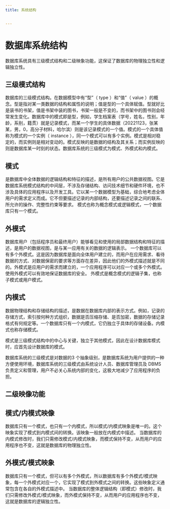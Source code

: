 ```yaml
---
title: 系统结构


---
```


# 数据库系统结构

数据库系统具有三级模式结构和二级映象功能，这保证了数据库的物理独立性和逻辑独立性。

## 三级模式结构

数据库的三级模式结构。在数据模型中有“型”（ type ）和“值”（ value ）的概念。型是指对某一类数据的结构和属性的说明；值是型的一个具体赋值。型就好比是装书的书架，值是书架中装的图书，书架一般是不变的，而书架中的图书则会经常发生变化。数据库中的模式即是型，例如，学生档案表（学号，姓名，性别，年龄，系别，籍贯）就是记录模式，而某一个学生的具体数据（20221123，张某某，男，0，高分子材料，哈尔滨）则是该记录模式的一个值。模式的一个具体值称为模式的一个实例（ instance ），同一个模式可以有多个实例。模式是相对稳定的，而实例则是相对变动的。模式反映的是数据的结构及其关系；而实例反映的则是数据库某一时刻的状态。数据库系统的三级模式为模式、外模式和内模式。

## 模式

是数据库中全体数据的逻辑结构和特征的描述，是所有用户的公共数据视图。它是数据库系统模式结构的中间层，不涉及存储结构、访问技术细节和硬件环境，也不涉及具体的应用程序以及开发工具。它以某一个数据模型为基础，综合地考虑全体用户的需求定义而成。它不但要描述记录的内部结构，还要描述记录之间的联系、所允许的操作、完整性约束等要求。
模式也称为概念模式或逻辑模式，一个数据库只有一个模式。

## 外模式

数据库用户（包括程序员和最终用户）能够看见和使用的局部数据结构和特征的描述，是用户的数据视图，是与某一应用有关的数据的逻辑表示。
一个数据库可以有多个外模式。这是因为数据库是面向全体用户建立的，而用户在应用需求、看待数据的方式、对数据保密的要求等方面存在差异，因此他们的外模式描述就是不同的。外模式是应用户的需求而建立的，一个应用程序可以对应一个或多个外模式。使用外模式可以有效地保证数据库的安全。
外模式是概念模式的逻辑子集，也称子模式或用户模式。

## 内模式

数据物理结构和存储结构的描述，是数据在数据库内部的表示方式。例如，记录的存储方式，索引按何种方式组织，数据是否压缩存储、是否加密，数据的存储记录格式有何规定等。一个数据库只有一个内模式，它仍独立于具体的存储设备。内模式也称存储模式。

模式是三级模式结构中的中心与关键，独立于其他模式，因此在设计数据库模式时，应首先设计数据库的模式。

数据库系统的三级模式是对数据的3 个抽象级别，是数据库系统为用户提供的一种方便使用环境，数据库系统的三级模式由系统设计人员、数据库管理员及 DBMS 负责定义和管理，用户不必关心系统内部的变化，这极大地减少了应用程序的负担。

## 二级映像功能

## 模式/内模式映像

数据库只有一个模式，也只有一个内模式，所以模式/内模式映象是唯一的。这个映象实现了模式到内模式间的转换。该映象一般放在内模式中描述。
当数据库的内模式修改时，我们只需修改模式/内模式映象，而模式保持不变，从而用户的应用程序也不变，这就是数据库的物理独立性。

## 外模式/模式映象

数据库只有一个模式，但可以有多个外模式，所以数据库有多个外模式/模式映象，每一个外模式对应一个，它实现了模式到外模式之间的转换。这些映象定义通常包含在各自的外模式描述中。
当数据库的整体逻辑结构（即模式）修改时，我们只需修改外模式/模式映象，而外模式保持不变，从而用户的应用程序也不变，这就是数据库的逻辑独立性。

            